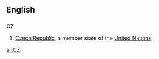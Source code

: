 ==English==
==={{abbreviation}}===
'''CZ'''
#[[Czech Republic]], a member state of the [[United Nations]].

[[ar:CZ]]